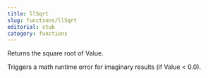 ```yaml
---
title: llSqrt
slug: functions/llSqrt
editorial: stub
category: functions
---
```


<LSLFunction name="llSqrt"/>

Returns the square root of Value.

Triggers a math runtime error for imaginary results (if Value &lt; 0.0).

